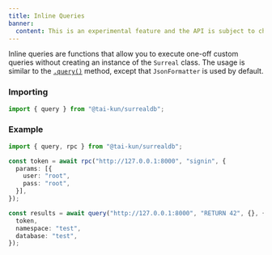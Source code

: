 ```yaml
---
title: Inline Queries
banner:
  content: This is an experimental feature and the API is subject to change frequently.
---
```


Inline queries are functions that allow you to execute one-off custom queries without creating an instance of the `Surreal` class. The usage is similar to the [`.query()`](/v2/guides/querying#query) method, except that `JsonFormatter` is used by default.

### Importing

```ts
import { query } from "@tai-kun/surrealdb";
```

### Example

```ts
import { query, rpc } from "@tai-kun/surrealdb";

const token = await rpc("http://127.0.0.1:8000", "signin", {
  params: [{
    user: "root",
    pass: "root",
  }],
});

const results = await query("http://127.0.0.1:8000", "RETURN 42", {}, {
  token,
  namespace: "test",
  database: "test",
});
```
